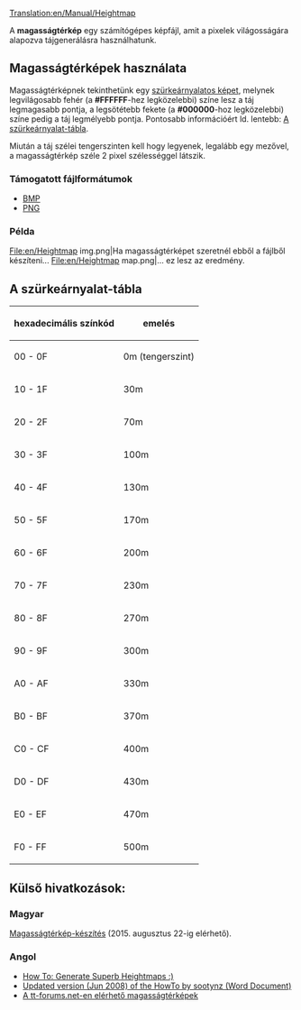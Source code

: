 [[Translation:en/Manual/Heightmap]]

A '''magasságtérkép''' egy számítógépes képfájl, amit a pixelek világosságára alapozva tájgenerálásra használhatunk.

==Magasságtérképek használata==
Magasságtérképnek tekinthetünk egy [http://tudasbazis.sulinet.hu/hu/informatika/informatika/informatika-9-12-evfolyam/grafikai-algoritmusok/elemi-rasztergrafikai-algoritmusok-raszterkepek-nagyitasa-kicsinyitese-megjelenitese szürkeárnyalatos képet], melynek legvilágosabb fehér (a '''#FFFFFF'''-hez legközelebbi) színe lesz a táj legmagasabb pontja, a legsötétebb fekete (a '''#000000'''-hoz legközelebbi) színe pedig a táj legmélyebb pontja. Pontosabb információért ld. lentebb: [[#a-szurkearnyalat-tabla|A szürkeárnyalat-tábla]].

Miután a táj szélei tengerszinten kell hogy legyenek, legalább egy mezővel, a magasságtérkép széle 2 pixel szélességgel látszik.

===Támogatott fájlformátumok===
* [http://hu.wikipedia.org/wiki/Bmp BMP]
* [http://hu.wikipedia.org/wiki/PNG PNG]

===Példa===
<gallery>
File:en/Heightmap img.png|Ha magasságtérképet szeretnél ebből a fájlből készíteni...
File:en/Heightmap map.png|... ez lesz az eredmény.
</gallery>

==A szürkeárnyalat-tábla==
{|
! hexadecimális színkód
! emelés
|-
| 00 - 0F
| 0m (tengerszint)
|-
| 10 - 1F
| 30m
|-
| 20 - 2F
| 70m
|-
| 30 - 3F
| 100m
|-
| 40 - 4F
| 130m
|-
| 50 - 5F
| 170m
|-
| 60 - 6F
| 200m
|-
| 70 - 7F
| 230m
|-
| 80 - 8F
| 270m
|-
| 90 - 9F
| 300m
|-
| A0 - AF
| 330m
|-
| B0 - BF
| 370m
|-
| C0 - CF
| 400m
|-
| D0 - DF
| 430m
|-
| E0 - EF
| 470m
|-
| F0 - FF
| 500m
|}

==Külső hivatkozások:==
===Magyar===
[http://openttdfansite.info/articles.php?article_id=54 Magasságtérkép-készítés] (2015. augusztus 22-ig elérhető).
===Angol===
*[http://www.tt-forums.net/viewtopic.php?t=27052 How To: Generate Superb Heightmaps :)]
*[http://www.tt-forums.net/download/file.php?id=92633 Updated version (Jun 2008) of the HowTo by sootynz (Word Document)]
*[http://www.tt-forums.net/viewtopic.php?t=29323 A tt-forums.net-en elérhető magasságtérképek]